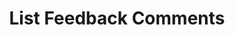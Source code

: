 ---
title: List Feedback Comments
openapi: get /projects/{projectSlug}/feedback/{feedbackId}/comments
---